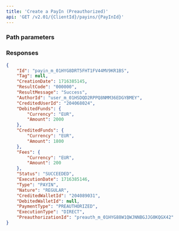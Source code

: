 ```yaml
---
title: 'Create a PayIn (Preauthorized)'  
api: 'GET /v2.01/{ClientId}/payins/{PayInId}'  
---
```



  

### Path parameters



### Responses  

<AccordionGroup>

<Accordion title="200">  

<IdResponse />  

<Tag2Response />  

<CreationDateResponse />  

<ResultCodeResponse />  

<ResultMessageResponse />  

<AuthorIdResponse />  

<CreditedUserIdResponse />  

<DebitedFunds11Response />  

<CreditedFunds9Response />  

<Fees12Response />  

<Status2Response />  

<ExecutionDateResponse />  

<TypeResponse />  

<NatureResponse />  

<CreditedWalletIdResponse />  

<DebitedWalletId1Response />  

<PaymentType2Response />  

<ExecutionTypeResponse />  

<PreauthorizationIdResponse />

</Accordion>

</AccordionGroup>  


<ResponseExample>  

```json 200  
{
    "Id": "payin_m_01HYG8DRT5FHT1FV44MV9KR1BS",
    "Tag": null,
    "CreationDate": 1716385145,
    "ResultCode": "000000",
    "ResultMessage": "Success",
    "AuthorId": "user_m_01HSDQD2RPPQ8NMM36EDGYBMEY",
    "CreditedUserId": "204068024",
    "DebitedFunds": {
        "Currency": "EUR",
        "Amount": 2000
    },
    "CreditedFunds": {
        "Currency": "EUR",
        "Amount": 1800
    },
    "Fees": {
        "Currency": "EUR",
        "Amount": 200
    },
    "Status": "SUCCEEDED",
    "ExecutionDate": 1716385146,
    "Type": "PAYIN",
    "Nature": "REGULAR",
    "CreditedWalletId": "204089031",
    "DebitedWalletId": null,
    "PaymentType": "PREAUTHORIZED",
    "ExecutionType": "DIRECT",
    "PreauthorizationId": "preauth_m_01HYG88W1QWJNNBGJJG0KQGX42"
}
 ```  

</ResponseExample>  

<RequestExample>  

</RequestExample>